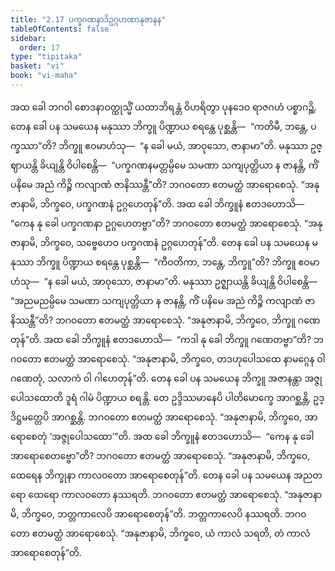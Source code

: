 ```yaml
---
title: "2.17 ပက္ခဂဏနာဒိဥဂ္ဂဟဏာနုဇာနန"
tableOfContents: false
sidebar:
  order: 17
type: "tipitaka"
basket: "vi"
book: "vi-maha"
---
```



<DynamicBreadcrumb />

<Division number="156" book="vi-maha" e="ch" v="3" p="157">

<Paragraph number="653" book="vi-maha">
အထ ခေါ ဘဂဝါ စောဒနာဝတ္ထုသ္မိံ ယထာဘိရန္တံ ဝိဟရိတွာ ပုနဒေဝ ရာဇဂဟံ ပစ္စာဂဉ္ဆိ.
</Paragraph>

<Paragraph number="654" book="vi-maha">
တေန ခေါ ပန သမယေန မနုဿာ ဘိက္ခူ ပိဏ္ဍာယ စရန္တေ ပုစ္ဆန္တိ—  “ကတိမီ, ဘန္တေ, ပက္ခဿာ”တိ? ဘိက္ခူ ဧဝမာဟံသု—  “န ခေါ မယံ, အာဝုသော, ဇာနာမာ”တိ. မနုဿာ ဥဇ္ဈာယန္တိ ခိယျန္တိ ဝိပါစေန္တိ—  “ပက္ခဂဏနမတ္တမ္ပိမေ သမဏာ သကျပုတ္တိယာ န ဇာနန္တိ, ကိံ ပနိမေ အညံ ကိဉ္စိ ကလျာဏံ ဇာနိဿန္တီ”တိ? ဘဂဝတော ဧတမတ္ထံ အာရောစေသုံ. “အနုဇာနာမိ, ဘိက္ခဝေ, ပက္ခဂဏနံ ဥဂ္ဂဟေတုန်”တိ. အထ ခေါ ဘိက္ခူနံ ဧတဒဟောသိ—  “ကေန နု ခေါ ပက္ခဂဏနာ ဥဂ္ဂဟေတဗ္ဗာ”တိ? ဘဂဝတော ဧတမတ္ထံ အာရောစေသုံ. “အနုဇာနာမိ, ဘိက္ခဝေ, သဗ္ဗေဟေဝ ပက္ခဂဏနံ ဥဂ္ဂဟေတုန်”တိ.
</Paragraph>

</Division>
<Division number="157" book="vi-maha" e="ch" v="3" p="157">

<Paragraph number="655" book="vi-maha">
တေန ခေါ ပန သမယေန မနုဿာ ဘိက္ခူ ပိဏ္ဍာယ စရန္တေ ပုစ္ဆန္တိ—  “ကီဝတိကာ, ဘန္တေ, ဘိက္ခူ”တိ? ဘိက္ခူ ဧဝမာဟံသု—  “န ခေါ မယံ, အာဝုသော, ဇာနာမာ”တိ. မနုဿာ ဥဇ္ဈာယန္တိ ခိယျန္တိ ဝိပါစေန္တိ—  “အညမညမ္ပိမေ သမဏာ သကျပုတ္တိယာ န ဇာနန္တိ, ကိံ ပနိမေ အညံ ကိဉ္စိ ကလျာဏံ ဇာနိဿန္တီ”တိ? ဘဂဝတော ဧတမတ္ထံ အာရောစေသုံ. “အနုဇာနာမိ, ဘိက္ခဝေ, ဘိက္ခူ ဂဏေတုန်”တိ.
</Paragraph>

<Paragraph number="656" book="vi-maha">
အထ ခေါ ဘိက္ခူနံ ဧတဒဟောသိ—  “ကဒါ နု ခေါ ဘိက္ခူ ဂဏေတဗ္ဗာ”တိ? ဘဂဝတော ဧတမတ္ထံ အာရောစေသုံ. “အနုဇာနာမိ, ဘိက္ခဝေ, တဒဟုပေါသထေ နာမဂ္ဂေန ဝါ ဂဏေတုံ, သလာကံ ဝါ ဂါဟေတုန်”တိ.
</Paragraph>

</Division>
<Division number="158" book="vi-maha" e="ch" v="3" p="158">

<Paragraph number="657" book="vi-maha">
တေန ခေါ ပန သမယေန ဘိက္ခူ အဇာနန္တာ အဇ္ဇုပေါသထောတိ ဒူရံ ဂါမံ ပိဏ္ဍာယ စရန္တိ. တေ ဥဒ္ဒိဿမာနေပိ ပါတိမောက္ခေ အာဂစ္ဆန္တိ, ဥဒ္ဒိဋ္ဌမတ္တေပိ အာဂစ္ဆန္တိ. ဘဂဝတော ဧတမတ္ထံ အာရောစေသုံ. “အနုဇာနာမိ, ဘိက္ခဝေ, အာရောစေတုံ ‘အဇ္ဇုပေါသထော’”တိ.
</Paragraph>

<Paragraph number="658" book="vi-maha">
အထ ခေါ ဘိက္ခူနံ ဧတဒဟောသိ—  “ကေန နု ခေါ အာရောစေတဗ္ဗော”တိ? ဘဂဝတော ဧတမတ္ထံ အာရောစေသုံ. “အနုဇာနာမိ, ဘိက္ခဝေ, ထေရေန ဘိက္ခုနာ ကာလဝတော အာရောစေတုန်”တိ.
</Paragraph>

<Paragraph number="659" book="vi-maha">
တေန ခေါ ပန သမယေန အညတရော ထေရော ကာလဝတော နဿရတိ. ဘဂဝတော ဧတမတ္ထံ အာရောစေသုံ. “အနုဇာနာမိ, ဘိက္ခဝေ, ဘတ္တကာလေပိ အာရောစေတုန်”တိ.
</Paragraph>

<Paragraph number="660" book="vi-maha">
ဘတ္တကာလေပိ နဿရတိ. ဘဂဝတော ဧတမတ္ထံ အာရောစေသုံ. “အနုဇာနာမိ, ဘိက္ခဝေ, ယံ ကာလံ သရတိ, တံ ကာလံ အာရောစေတုန်”တိ.
</Paragraph>
</Division>